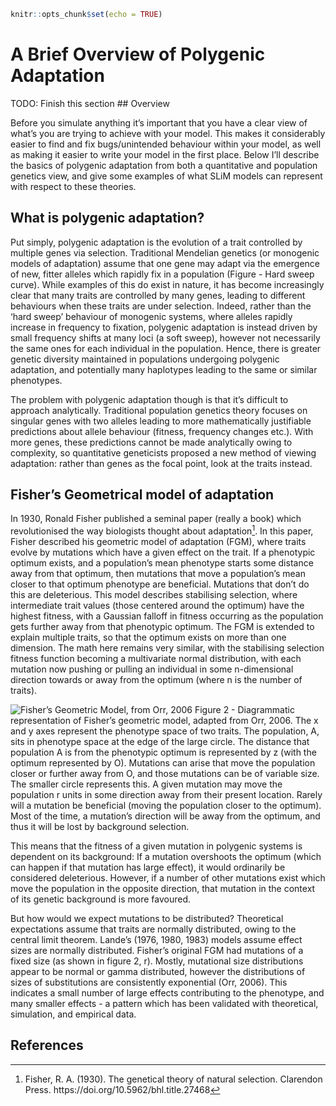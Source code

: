 

```r
knitr::opts_chunk$set(echo = TRUE)
```

# A Brief Overview of Polygenic Adaptation

TODO: Finish this section
## Overview



Before you simulate anything it's important that you have a clear view of what's you are trying to achieve with your model. 
This makes it considerably easier to find and fix bugs/unintended behaviour within your model, as well as making it easier 
to write your model in the first place. Below I'll describe the basics of polygenic adaptation from both a quantitative and 
population genetics view, and give some examples of what SLiM models can represent with respect to these theories.


## What is polygenic adaptation?

Put simply, polygenic adaptation is the evolution of a trait controlled by multiple genes via selection. Traditional 
Mendelian genetics (or monogenic models of adaptation) assume that one gene may adapt via the emergence of new, 
fitter alleles which rapidly fix in a population (Figure - Hard sweep curve). While examples of this do exist in nature, 
it has become increasingly clear that many traits are controlled by many genes, leading to different behaviours when 
these traits are under selection. Indeed, rather than the 'hard sweep' behaviour of monogenic systems, where alleles 
rapidly increase in frequency to fixation, polygenic adaptation is instead driven by small frequency shifts at many 
loci (a soft sweep), however not necessarily the same ones for each individual in the population. Hence, there is 
greater genetic diversity maintained in populations undergoing polygenic adaptation, and potentially many haplotypes 
leading to the same or similar phenotypes.

The problem with polygenic adaptation though is that it's difficult to approach analytically. Traditional 
population genetics theory focuses on singular genes with two alleles leading to more mathematically justifiable 
predictions about allele behaviour (fitness, frequency changes etc.). With more genes, these predictions cannot 
be made analytically owing to complexity, so quantitative geneticists proposed a new method of viewing adaptation: 
rather than genes as the focal point, look at the traits instead.

## Fisher's Geometrical model of adaptation

In 1930, Ronald Fisher published a seminal paper (really a book) which revolutionised the way biologists thought about adaptation[^fn3]. 
In this paper, Fisher described his geometric model of adaptation (FGM), where traits evolve by mutations which have a 
given effect on the trait. If a phenotypic optimum exists, and a population's mean phenotype starts some distance away 
from that optimum, then mutations that move a population's mean closer to that optimum phenotype are beneficial. 
Mutations that don't do this are deleterious. This model describes stabilising selection, where intermediate trait values 
(those centered around the optimum) have the highest fitness, with a Gaussian falloff in fitness occurring as the population 
gets further away from that phenotypic optimum. The FGM is extended to explain multiple traits, so that the optimum 
exists on more than one dimension. The math here remains very similar, with the stabilising selection fitness function 
becoming a multivariate normal distribution, with each mutation now pushing or pulling an individual in some n-dimensional 
direction towards or away from the optimum (where n is the number of traits).

![Fisher's Geometric Model, from Orr, 2006](images/chapter4/orr2006_fgm.png)
Figure 2 - Diagrammatic representation of Fisher's geometric model, adapted from Orr, 2006. The x and y axes represent 
the phenotype space of two traits. The population, A, sits in phenotype space at the edge of the large circle. 
The distance that population A is from the phenotypic optimum is represented by z (with the optimum represented by O). 
Mutations can arise that move the population closer or further away from O, and those mutations can be of variable size. 
The smaller circle represents this. A given mutation may move the population r units in some direction away from their 
present location. Rarely will a mutation be beneficial (moving the population closer to the optimum). Most of the time, 
a mutation's direction will be away from the optimum, and thus it will be lost by background selection.

This means that the fitness of a given mutation in polygenic systems is dependent on its background: If a mutation overshoots 
the optimum (which can happen if that mutation has large effect), it would ordinarily be considered deleterious. 
However, if a number of other mutations exist which move the population in the opposite direction, that mutation in the 
context of its genetic background is more favoured. 

But how would we expect mutations to be distributed? Theoretical expectations assume that traits are normally distributed, 
owing to the central limit theorem. Lande's (1976, 1980, 1983) models assume effect sizes are normally distributed. 
Fisher's original FGM had mutations of a fixed size (as shown in figure 2, r). Mostly, mutational size distributions 
appear to be normal or gamma distributed, however the distributions of sizes of substitutions are consistently exponential 
(Orr, 2006). This indicates a small number of large effects contributing to the phenotype, and many smaller effects - 
a pattern which has been validated with theoretical, simulation, and empirical data.



## References
[^fn3]: Fisher, R. A. (1930). The genetical theory of natural selection. Clarendon Press. https://doi.org/10.5962/bhl.title.27468